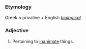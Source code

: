 ===Etymology===
Greek ''a'' privative + English ''[[biological]]''
===Adjective===
#Pertaining to [[inanimate]] things.